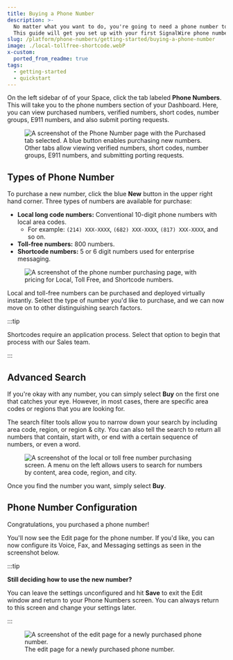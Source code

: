 ```yaml
---
title: Buying a Phone Number
description: >-
  No matter what you want to do, you're going to need a phone number to use!
  This guide will get you set up with your first SignalWire phone number.
slug: /platform/phone-numbers/getting-started/buying-a-phone-number
image: ./local-tollfree-shortcode.webP
x-custom:
  ported_from_readme: true
tags:
  - getting-started
  - quickstart
---
```


On the left sidebar of of your Space, click the tab labeled **Phone Numbers**. 
This will take you to the phone numbers section of your Dashboard.
Here, you can view purchased numbers, verified numbers, short codes, number groups, E911 numbers, and also submit porting requests.

<figure>
  <img 
    className="img-800" 
    src={require("./purchased-numbers.webP").default} 
    alt="A screenshot of the Phone Number page with the Purchased tab selected. A blue button enables purchasing new numbers. Other tabs allow viewing verified numbers, short codes, number groups, E911 numbers, and submitting porting requests." 
  />
</figure>

## Types of Phone Number

To purchase a new number, click the blue **New** button in the upper right hand corner. 
Three types of numbers are available for purchase: 

- **Local long code numbers:** Conventional 10-digit phone numbers with local area codes.
  - For example: `(214) XXX-XXXX`, `(682) XXX-XXXX`, `(817) XXX-XXXX`, and so on.
- **Toll-free numbers:** 800 numbers.
- **Shortcode numbers:** 5 or 6 digit numbers used for enterprise messaging.

<figure>
  <img 
    className="img-800" 
    src={require("./local-tollfree-shortcode.webP").default} 
    alt="A screenshot of the phone number purchasing page, with pricing for Local, Toll Free, and Shortcode numbers." 
  />
</figure>

Local and toll-free numbers can be purchased and deployed virtually instantly.
Select the type of number you'd like to purchase, and we can now move on to other distinguishing search factors. 

:::tip

Shortcodes require an application process.
Select that option to begin that process with our Sales team.

:::

## Advanced Search

If you're okay with any number, you can simply select **Buy** on the first one that catches your eye. 
However, in most cases, there are specific area codes or regions that you are looking for.

The search filter tools allow you to narrow down your search by including area code, region, or region & city. 
You can also tell the search to return all numbers that contain, start with, or end with a certain sequence of numbers, or even a word. 

<figure>
  <img 
    className="img-800" 
    src={require("./number-search.webP").default} 
    alt="A screenshot of the local or toll free number purchasing screen. A menu on the left allows users to search for numbers by content, area code, region, and city." 
  />
</figure>

Once you find the number you want, simply select **Buy**.

## Phone Number Configuration

Congratulations, you purchased a phone number!

You'll now see the Edit page for the phone number.
If you'd like, you can now configure its Voice, Fax, and Messaging settings as seen in the screenshot below.

:::tip

**Still deciding how to use the new number?**

You can leave the settings unconfigured and
hit **Save** to exit the Edit window and return to your Phone Numbers screen.
You can always return to this screen and change your settings later.

:::

<figure>
    <img 
      className="img-800" 
      src={require("./edit-number-settings.webp").default} 
      alt="A screenshot of the edit page for a newly purchased phone number."
    />
    <figcaption>The edit page for a newly purchased phone number.</figcaption>
</figure>
